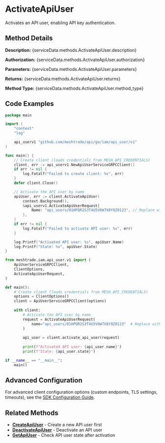 # ActivateApiUser

Activates an API user, enabling API key authentication.


## Method Details

**Description:** {serviceData.methods.ActivateApiUser.description}

**Authorization:** {serviceData.methods.ActivateApiUser.authorization}

**Parameters:** {serviceData.methods.ActivateApiUser.parameters}

**Returns:** {serviceData.methods.ActivateApiUser.returns}

**Method Type:** {serviceData.methods.ActivateApiUser.method_type}

## Code Examples

<Tabs>
<TabItem value="go" label="Go">

```go title="activate-api-user.go"
package main

import (
	"context"
	"log"

	api_userv1 "github.com/meshtrade/api/go/iam/api_user/v1"
)

func main() {
	// Create client (loads credentials from MESH_API_CREDENTIALS)
	client, err := api_userv1.NewApiUserServiceGRPCClient()
	if err != nil {
		log.Fatalf("Failed to create client: %v", err)
	}
	defer client.Close()

	// Activate the API user by name
	apiUser, err := client.ActivateApiUser(
		context.Background(),
		&api_userv1.ActivateApiUserRequest{
			Name: "api_users/01HPQR2S3T4U5V6W7X8Y9Z0123", // Replace with actual API user name
		},
	)
	if err != nil {
		log.Fatalf("Failed to activate API user: %v", err)
	}

	log.Printf("Activated API user: %s", apiUser.Name)
	log.Printf("State: %v", apiUser.State)
}
```

</TabItem>
<TabItem value="python" label="Python">

```python title="activate-api-user.py"
from meshtrade.iam.api_user.v1 import (
    ApiUserServiceGRPCClient,
    ClientOptions,
    ActivateApiUserRequest,
)

def main():
    # Create client (loads credentials from MESH_API_CREDENTIALS)
    options = ClientOptions()
    client = ApiUserServiceGRPCClient(options)
    
    with client:
        # Activate the API user by name
        request = ActivateApiUserRequest(
            name="api_users/01HPQR2S3T4U5V6W7X8Y9Z0123"  # Replace with actual API user name
        )
        
        api_user = client.activate_api_user(request)
        
        print(f"Activated API user: {api_user.name}")
        print(f"State: {api_user.state}")

if __name__ == "__main__":
    main()
```

</TabItem>
</Tabs>

## Advanced Configuration

For advanced client configuration options (custom endpoints, TLS settings, timeouts), see the [SDK Configuration Guide](../../../../architecture/sdk-configuration).

## Related Methods

- **[CreateApiUser](./create-api-user)** - Create a new API user first
- **[DeactivateApiUser](./deactivate-api-user)** - Deactivate an API user
- **[GetApiUser](./get-api-user)** - Check API user state after activation
